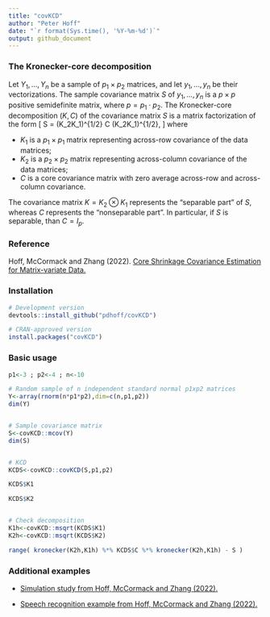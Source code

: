 ```yaml
---
title: "covKCD" 
author: "Peter Hoff"
date: "`r format(Sys.time(), '%Y-%m-%d')`"  
output: github_document 
--- 
```



### The Kronecker-core decomposition 

Let $Y_1,\ldots,Y_n$ be a sample of $p_1\times p_2$ matrices, and 
let $y_1,\ldots,y_n$ be their vectorizations. The sample covariance 
matrix $S$ of $y_1,\ldots, y_n$ is a $p\times p$ positive semidefinite 
matrix, where $p=p_1 \cdot p_2$. 
The Kronecker-core decomposition $(K,C)$ of the covariance matrix $S$ is 
a matrix factorization of the form 
\[
S = (K_2\otimes K_1)^{1/2} C (K_2\otimes K_1)^{1/2}, 
\]
where  

* $K_1$ is a $p_1\times p_1$ matrix representing 
across-row covariance of the data matrices;  
* $K_2$ is a $p_2\times p_2$ matrix representing 
across-column covariance of the data matrices; 
* $C$ is a core covariance matrix with zero
average across-row and across-column covariance. 

The covariance matrix $K=K_2\otimes K_1$ represents
the "separable part" of $S$, whereas $C$ represents the "nonseparable part". 
In particular, if $S$ is separable, than $C=I_p$. 

### Reference

Hoff, McCormack and Zhang (2022). [Core Shrinkage Covariance Estimation for Matrix-variate Data.](https://arxiv.org/abs/2207.12484)


### Installation

```r
# Development version 
devtools::install_github("pdhoff/covKCD")   

# CRAN-approved version 
install.packages("covKCD") 
```


### Basic usage

```r
p1<-3 ; p2<-4 ; n<-10 

# Random sample of n independent standard normal p1xp2 matrices 
Y<-array(rnorm(n*p1*p2),dim=c(n,p1,p2)) 
dim(Y)


# Sample covariance matrix 
S<-covKCD::mcov(Y) 
dim(S) 


# KCD 
KCDS<-covKCD::covKCD(S,p1,p2) 

KCDS$K1 

KCDS$K2


# Check decomposition 
K1h<-covKCD::msqrt(KCDS$K1) 
K2h<-covKCD::msqrt(KCDS$K2) 

range( kronecker(K2h,K1h) %*% KCDS$C %*% kronecker(K2h,K1h) - S )
```

### Additional examples

* [Simulation study from Hoff, McCormack and Zhang (2022).](https://www2.stat.duke.edu/~pdh10/Code/arXiv.2207.12484/)

* [Speech recognition example from Hoff, McCormack and Zhang (2022).](https://www2.stat.duke.edu/~pdh10/Code/arXiv.2207.12484/)
  



